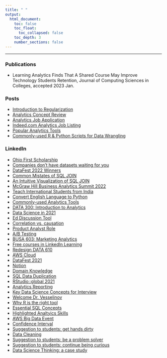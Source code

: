 ```yaml
---
title: " "
output: 
  html_document:
    toc: false 
    toc_float:
      toc_collapsed: false 
    toc_depth: 3
    number_sections: false 
---
```


---

### Publications

- Learning Analytics Finds That A Shared Course May Improve Technology Students
Retention, Journal of Computing Sciences in Colleges, accepted 2023 Jan.


### Posts

- [Introduction to Regularization](./posts/regularization/index.nb.html)
- [Analytics Concept Review](./posts/Regularization/analytics_review.html)
- [Analytics Job Application](./posts/job_application/index.html)
- [Indeed.com Analytics Job Listing](./posts/job_listing/index.html)
- [Popular Analytics Tools](https://franklinanalytics.medium.com/a-brief-summary-for-popular-analytics-tools-7d7081051c5e)
- [Commonly-used R & Python Scripts for Data Wrangling](https://franklinanalytics.medium.com/side-by-side-data-wrangling-script-in-r-and-python-1e5ba4cfca04)





### LinkedIn

- [Ohio First Scholarship](https://www.linkedin.com/posts/jiang-li-analytics_ohio-first-stem-scholarship-activity-6959947182766530560-GnDG?utm_source=share&utm_medium=member_desktop)
- [Companies don’t have datasets waiting for you](https://www.linkedin.com/posts/jiang-li-analytics_machinelearning-data-datascience-activity-6938188158635294720-N-qr?utm_source=share&utm_medium=member_desktop)
- [DataFest 2022 Winners](https://www.linkedin.com/posts/jiang-li-analytics_congratulations-to-the-winning-team-of-franklin-activity-6928436032707190784-hbCW?utm_source=share&utm_medium=member_desktop)
- [Common Mistates of SQL JOIN](https://www.linkedin.com/feed/update/urn:li:activity:6922909309630631936?utm_source=share&utm_medium=member_desktop)
- [An Intuitive Visualization of SQL JOIN](https://www.linkedin.com/posts/jiang-li-analytics_personalgrowth-professionaldevelopment-education-activity-6920733422604701696-uGIp?utm_source=share&utm_medium=member_desktop)
- [McGraw Hill Business Analytics Summit 2022](https://www.linkedin.com/posts/jiang-li-analytics_businessanalytics-teaching-education-activity-6912400227819794433-cCMH?utm_source=share&utm_medium=member_desktop)
- [Teach International Students from India](https://www.linkedin.com/posts/jiang-li-analytics_franklinmakesitpossible-2022ready-education-activity-6883931401910005760-a13a?utm_source=share&utm_medium=member_desktop)
- [Convert English Language to Python](https://www.linkedin.com/posts/jiang-li-analytics_innovation-artificialintelligence-deeplearning-activity-6880653855856566272-abA2?utm_source=share&utm_medium=member_desktop)
- [Commonly-used Analytics Tools](https://www.linkedin.com/posts/jiang-li-analytics_a-brief-summary-for-popular-analytics-tools-activity-6877651936670208000-n4qq?utm_source=share&utm_medium=member_desktop)
- [DATA 300: Introduction to Analytics](https://www.linkedin.com/posts/jiang-li-analytics_datawrangling-datavisualization-regressionanalysis-activity-6863938185991372800-4O2c)
- [Data Science in 2021](https://www.linkedin.com/posts/jiang-li-analytics_state-of-data-science-in-2021-activity-6843222852242608128-yj6H)
- [Ed Discussion Tool](https://www.linkedin.com/posts/jiang-li-analytics_personalgrowth-professionaldevelopment-education-activity-6839630323928612864-MaJu)
- [Correlation vs. causation](https://www.linkedin.com/posts/jiang-li-analytics_bad-credit-or-no-credit-shouldnt-affect-activity-6831660659332198400-AkhL)
- [Product Analyst Role](https://www.linkedin.com/posts/jiang-li-analytics_product-analysts-what-is-that-activity-6828681711170199552-IwdX)
- [A/B Testing](https://www.linkedin.com/posts/jiang-li-analytics_the-art-of-ab-testing-activity-6824374446371979264-SLOu)
- [BUSA 603: Marketing Analytics](https://www.linkedin.com/posts/jiang-li-analytics_top-five-sql-window-functions-you-should-activity-6820375641171533824-b1g6)
- [Free courses in LinkedIn Learning](https://www.linkedin.com/posts/jiang-li-analytics_businessanalysis-personalgrowth-professionaldevelopment-activity-6800186575796924416-qv0E)
- [Redesign DATA 610](https://www.linkedin.com/posts/jiang-li-analytics_personalgrowth-professionaldevelopment-education-activity-6798960640217145344-hmrk)
- [AWS Cloud](https://www.linkedin.com/feed/update/urn:li:activity:6777254912163151872)
- [DataFest 2021](https://www.linkedin.com/posts/jiang-li-analytics_personalgrowth-professionaldevelopment-education-activity-6773637143085535233-ZF_N)
- [Notion](https://www.linkedin.com/posts/jiang-li-analytics_notion-is-free-for-students-activity-6770738229156081664-SRMQ)
- [Domain Knowledge](https://www.linkedin.com/posts/jiang-li-analytics_domain-expertisewhy-is-it-important-for-activity-6767871834760257536-MrM7)
- [SQL Data Duplication](https://www.linkedin.com/posts/jiang-li-analytics_personalgrowth-professionaldevelopment-education-activity-6764940052565946368-mMkJ)
- [RStudio::global 2021](https://www.linkedin.com/posts/jiang-li-analytics_rstudio-webinars-activity-6763195681315405824-fRGt)
- [Analytics Reporting](https://www.linkedin.com/posts/jiang-li-analytics_introduction-activity-6760577606216667136-Te0r)
- [Key Data Science Concepts for Interview](https://www.linkedin.com/posts/jiang-li-analytics_crack-data-science-interviews-essential-activity-6758912449774186496-T28o)
- [Welcome Dr. Vesselinov](https://www.linkedin.com/posts/jiang-li-analytics_personalgrowth-professionaldevelopment-education-activity-6755892965622784000-t2KF)
- [Why R is the right tool](https://www.linkedin.com/posts/jiang-li-analytics_6-reasons-to-learn-r-for-business-2021-activity-6753077434914021376-Qem6)
- [Essential SQL Concepts](https://www.linkedin.com/posts/jiang-li-analytics_ten-sql-concepts-you-should-know-for-data-activity-6745372255187976193-dsjC)
- [Highlighted Analtyics Skills](https://www.linkedin.com/posts/jiang-li-analytics_personalgrowth-professionaldevelopment-education-activity-6741815732910247936-IVuM)
- [AWS Big Data Event](https://www.linkedin.com/posts/jiang-li-analytics_aws-reinvent-activity-6739676099229364224-XDAN)
- [Confidence Interval](https://www.linkedin.com/posts/jiang-li-analytics_calculating-confidence-interval-with-bootstrapping-activity-6737369570543325184-TJaq)
- [Suggestion to students: get hands dirty](https://www.linkedin.com/posts/jiang-li-analytics_personalgrowth-professionaldevelopment-education-activity-6735202069420003329-7Btr)
- [Data Cleaning](https://www.linkedin.com/feed/update/urn:li:activity:6735025440374751233)
- [Suggestion to students: be a problem solver](https://www.linkedin.com/posts/jiang-li-analytics_personalgrowth-professionaldevelopment-education-activity-6734883890625867776-zWJO)
- [Suggestion to students: continue being curious](https://www.linkedin.com/posts/jiang-li-analytics_personalgrowth-professionaldevelopment-education-activity-6734482946864025600-KP-3)
- [Data Science Thinking: a case study](https://www.linkedin.com/feed/update/urn:li:activity:6702219196111097856)


